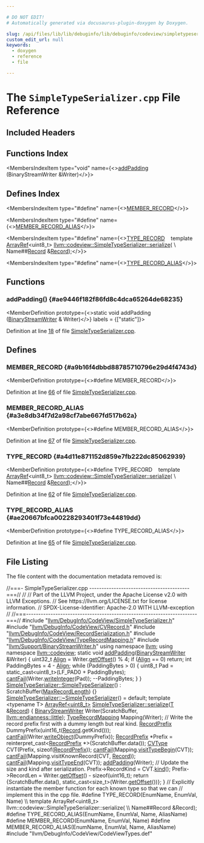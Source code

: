 ```yaml
---

# DO NOT EDIT!
# Automatically generated via docusaurus-plugin-doxygen by Doxygen.

slug: /api/files/lib/lib/debuginfo/lib/debuginfo/codeview/simpletypeserializer-cpp
custom_edit_url: null
keywords:
  - doxygen
  - reference
  - file

---
```





# The `SimpleTypeSerializer.cpp` File Reference

<DoxygenPage pluginConfig={pluginConfig}>



## Included Headers

<IncludesList>
<IncludesListItem
  filePath="llvm/DebugInfo/CodeView/SimpleTypeSerializer.h"
  permalink="/docs/api/files/include/include/llvm/include/llvm/debuginfo/include/llvm/debuginfo/codeview/simpletypeserializer-h"
  isLocal="true" />
<IncludesListItem
  filePath="llvm/DebugInfo/CodeView/CVRecord.h"
  permalink="/docs/api/files/include/include/llvm/include/llvm/debuginfo/include/llvm/debuginfo/codeview/cvrecord-h"
  isLocal="true" />
<IncludesListItem
  filePath="llvm/DebugInfo/CodeView/RecordSerialization.h"
  permalink="/docs/api/files/include/include/llvm/include/llvm/debuginfo/include/llvm/debuginfo/codeview/recordserialization-h"
  isLocal="true" />
<IncludesListItem
  filePath="llvm/DebugInfo/CodeView/TypeRecordMapping.h"
  permalink="/docs/api/files/include/include/llvm/include/llvm/debuginfo/include/llvm/debuginfo/codeview/typerecordmapping-h"
  isLocal="true" />
<IncludesListItem
  filePath="llvm/Support/BinaryStreamWriter.h"
  permalink="/docs/api/files/include/include/llvm/include/llvm/support/binarystreamwriter-h"
  isLocal="true" />
<IncludesListItem
  filePath="llvm/DebugInfo/CodeView/CodeViewTypes.def"
  permalink=""
  isLocal="true" />
</IncludesList>

## Functions Index

<MembersIndex>

<MembersIndexItem
  type="void"
  name={<><a href="#ae9446f182f86fd8c4dca65264de68235">addPadding</a> (BinaryStreamWriter &amp;Writer)</>}>
</MembersIndexItem>

</MembersIndex>

## Defines Index

<MembersIndex>

<MembersIndexItem
  type="#define"
  name={<><a href="#a9b16f4dbbd88785710796e29d4f4743d">MEMBER&#95;RECORD</a></>}>
</MembersIndexItem>

<MembersIndexItem
  type="#define"
  name={<><a href="#a3e8db34f7d2a98cf7abe667fd517b62a">MEMBER&#95;RECORD&#95;ALIAS</a></>}>
</MembersIndexItem>

<MembersIndexItem
  type="#define"
  name={<><a href="#a4d11e871152d859e7fb222dc85062939">TYPE&#95;RECORD</a>&nbsp;&nbsp;&nbsp;  template <a href="/docs/api/classes/llvm/arrayref">ArrayRef</a>&lt;uint8&#95;t&gt; <a href="/docs/api/classes/llvm/codeview/simpletypeserializer/#ae10015a36f68325417d06aa9ab5bce62">llvm::codeview::SimpleTypeSerializer::serialize</a>(  \\
      Name##<a href="/docs/api/classes/llvm/record">Record</a> &amp;<a href="/docs/api/classes/llvm/record">Record</a>);</>}>
</MembersIndexItem>

<MembersIndexItem
  type="#define"
  name={<><a href="#ae20667bfca00228293401f73e44819dd">TYPE&#95;RECORD&#95;ALIAS</a></>}>
</MembersIndexItem>

</MembersIndex>


<SectionDefinition>

## Functions

### addPadding() {#ae9446f182f86fd8c4dca65264de68235}

<MemberDefinition
  prototype={<>static void addPadding (<a href="/docs/api/classes/llvm/binarystreamwriter">BinaryStreamWriter</a> &amp; Writer)</>}
  labels = {["static"]}>

Definition at line <a href="#l00018">18</a> of file <a href="/docs/api/files/lib/lib/debuginfo/lib/debuginfo/codeview/simpletypeserializer-cpp">SimpleTypeSerializer.cpp</a>.
</MemberDefinition>

</SectionDefinition>

<SectionDefinition>

## Defines

### MEMBER&#95;RECORD {#a9b16f4dbbd88785710796e29d4f4743d}

<MemberDefinition
  prototype={<>#define MEMBER&#95;RECORD</>}>

Definition at line <a href="#l00066">66</a> of file <a href="/docs/api/files/lib/lib/debuginfo/lib/debuginfo/codeview/simpletypeserializer-cpp">SimpleTypeSerializer.cpp</a>.
</MemberDefinition>

### MEMBER&#95;RECORD&#95;ALIAS {#a3e8db34f7d2a98cf7abe667fd517b62a}

<MemberDefinition
  prototype={<>#define MEMBER&#95;RECORD&#95;ALIAS</>}>

Definition at line <a href="#l00067">67</a> of file <a href="/docs/api/files/lib/lib/debuginfo/lib/debuginfo/codeview/simpletypeserializer-cpp">SimpleTypeSerializer.cpp</a>.
</MemberDefinition>

### TYPE&#95;RECORD {#a4d11e871152d859e7fb222dc85062939}

<MemberDefinition
  prototype={<>#define TYPE&#95;RECORD&nbsp;&nbsp;&nbsp;  template <a href="/docs/api/classes/llvm/arrayref">ArrayRef</a>&lt;uint8&#95;t&gt; <a href="/docs/api/classes/llvm/codeview/simpletypeserializer/#ae10015a36f68325417d06aa9ab5bce62">llvm::codeview::SimpleTypeSerializer::serialize</a>(  \\
      Name##<a href="/docs/api/classes/llvm/record">Record</a> &amp;<a href="/docs/api/classes/llvm/record">Record</a>);</>}>

Definition at line <a href="#l00062">62</a> of file <a href="/docs/api/files/lib/lib/debuginfo/lib/debuginfo/codeview/simpletypeserializer-cpp">SimpleTypeSerializer.cpp</a>.
</MemberDefinition>

### TYPE&#95;RECORD&#95;ALIAS {#ae20667bfca00228293401f73e44819dd}

<MemberDefinition
  prototype={<>#define TYPE&#95;RECORD&#95;ALIAS</>}>

Definition at line <a href="#l00065">65</a> of file <a href="/docs/api/files/lib/lib/debuginfo/lib/debuginfo/codeview/simpletypeserializer-cpp">SimpleTypeSerializer.cpp</a>.
</MemberDefinition>

</SectionDefinition>

## File Listing

The file content with the documentation metadata removed is:

<ProgramListing>

<Link id="l00001" /><CodeLine lineNumber="1"><Highlight kind="comment">//===- SimpleTypeSerializer.cpp -----------------------------------------===//</Highlight><Highlight kind="normal"></Highlight></CodeLine>
<Link id="l00002" /><CodeLine lineNumber="2"><Highlight kind="normal"></Highlight><Highlight kind="comment">//</Highlight><Highlight kind="normal"></Highlight></CodeLine>
<Link id="l00003" /><CodeLine lineNumber="3"><Highlight kind="normal"></Highlight><Highlight kind="comment">// Part of the LLVM Project, under the Apache License v2.0 with LLVM Exceptions.</Highlight><Highlight kind="normal"></Highlight></CodeLine>
<Link id="l00004" /><CodeLine lineNumber="4"><Highlight kind="normal"></Highlight><Highlight kind="comment">// See https://llvm.org/LICENSE.txt for license information.</Highlight><Highlight kind="normal"></Highlight></CodeLine>
<Link id="l00005" /><CodeLine lineNumber="5"><Highlight kind="normal"></Highlight><Highlight kind="comment">// SPDX-License-Identifier: Apache-2.0 WITH LLVM-exception</Highlight><Highlight kind="normal"></Highlight></CodeLine>
<Link id="l00006" /><CodeLine lineNumber="6"><Highlight kind="normal"></Highlight><Highlight kind="comment">//</Highlight><Highlight kind="normal"></Highlight></CodeLine>
<Link id="l00007" /><CodeLine lineNumber="7"><Highlight kind="normal"></Highlight><Highlight kind="comment">//===----------------------------------------------------------------------===//</Highlight><Highlight kind="normal"></Highlight></CodeLine>
<Link id="l00008" /><CodeLine lineNumber="8"><Highlight kind="normal"></Highlight></CodeLine>
<Link id="l00009" /><CodeLine lineNumber="9"><Highlight kind="normal"></Highlight><Highlight kind="preprocessor">#include &quot;<a href="/docs/api/files/include/include/llvm/include/llvm/debuginfo/include/llvm/debuginfo/codeview/simpletypeserializer-h">llvm/DebugInfo/CodeView/SimpleTypeSerializer.h</a>&quot;</Highlight><Highlight kind="normal"></Highlight></CodeLine>
<Link id="l00010" /><CodeLine lineNumber="10"><Highlight kind="normal"></Highlight><Highlight kind="preprocessor">#include &quot;<a href="/docs/api/files/include/include/llvm/include/llvm/debuginfo/include/llvm/debuginfo/codeview/cvrecord-h">llvm/DebugInfo/CodeView/CVRecord.h</a>&quot;</Highlight><Highlight kind="normal"></Highlight></CodeLine>
<Link id="l00011" /><CodeLine lineNumber="11"><Highlight kind="normal"></Highlight><Highlight kind="preprocessor">#include &quot;<a href="/docs/api/files/include/include/llvm/include/llvm/debuginfo/include/llvm/debuginfo/codeview/recordserialization-h">llvm/DebugInfo/CodeView/RecordSerialization.h</a>&quot;</Highlight><Highlight kind="normal"></Highlight></CodeLine>
<Link id="l00012" /><CodeLine lineNumber="12"><Highlight kind="normal"></Highlight><Highlight kind="preprocessor">#include &quot;<a href="/docs/api/files/include/include/llvm/include/llvm/debuginfo/include/llvm/debuginfo/codeview/typerecordmapping-h">llvm/DebugInfo/CodeView/TypeRecordMapping.h</a>&quot;</Highlight><Highlight kind="normal"></Highlight></CodeLine>
<Link id="l00013" /><CodeLine lineNumber="13"><Highlight kind="normal"></Highlight><Highlight kind="preprocessor">#include &quot;<a href="/docs/api/files/include/include/llvm/include/llvm/support/binarystreamwriter-h">llvm/Support/BinaryStreamWriter.h</a>&quot;</Highlight><Highlight kind="normal"></Highlight></CodeLine>
<Link id="l00014" /><CodeLine lineNumber="14"><Highlight kind="normal"></Highlight></CodeLine>
<Link id="l00015" /><CodeLine lineNumber="15"><Highlight kind="normal"></Highlight><Highlight kind="keyword">using namespace </Highlight><Highlight kind="normal"><a href="/docs/api/namespaces/llvm">llvm</a>;</Highlight></CodeLine>
<Link id="l00016" /><CodeLine lineNumber="16"><Highlight kind="normal"></Highlight><Highlight kind="keyword">using namespace </Highlight><Highlight kind="normal"><a href="/docs/api/namespaces/llvm/codeview">llvm::codeview</a>;</Highlight></CodeLine>
<Link id="l00017" /><CodeLine lineNumber="17"><Highlight kind="normal"></Highlight></CodeLine>
<Link id="l00018" /><CodeLine lineNumber="18" lineLink="#ae9446f182f86fd8c4dca65264de68235"><Highlight kind="normal"></Highlight><Highlight kind="keyword">static</Highlight><Highlight kind="normal"> </Highlight><Highlight kind="keywordtype">void</Highlight><Highlight kind="normal"> <a href="#ae9446f182f86fd8c4dca65264de68235">addPadding</a>(<a href="/docs/api/classes/llvm/binarystreamwriter">BinaryStreamWriter</a> &amp;Writer) &#123;</Highlight></CodeLine>
<Link id="l00019" /><CodeLine lineNumber="19"><Highlight kind="normal">  uint32&#95;t <a href="/docs/api/structs/llvm/align">Align</a> = Writer.<a href="/docs/api/classes/llvm/binarystreamwriter/#a2d1fbfecba0a643a1db961c9f9313b6e">getOffset</a>() % 4;</Highlight></CodeLine>
<Link id="l00020" /><CodeLine lineNumber="20"><Highlight kind="normal">  </Highlight><Highlight kind="keywordflow">if</Highlight><Highlight kind="normal"> (<a href="/docs/api/structs/llvm/align">Align</a> == 0)</Highlight></CodeLine>
<Link id="l00021" /><CodeLine lineNumber="21"><Highlight kind="normal">    </Highlight><Highlight kind="keywordflow">return</Highlight><Highlight kind="normal">;</Highlight></CodeLine>
<Link id="l00022" /><CodeLine lineNumber="22"><Highlight kind="normal"></Highlight></CodeLine>
<Link id="l00023" /><CodeLine lineNumber="23"><Highlight kind="normal">  </Highlight><Highlight kind="keywordtype">int</Highlight><Highlight kind="normal"> PaddingBytes = 4 - <a href="/docs/api/structs/llvm/align">Align</a>;</Highlight></CodeLine>
<Link id="l00024" /><CodeLine lineNumber="24"><Highlight kind="normal">  </Highlight><Highlight kind="keywordflow">while</Highlight><Highlight kind="normal"> (PaddingBytes &gt; 0) &#123;</Highlight></CodeLine>
<Link id="l00025" /><CodeLine lineNumber="25"><Highlight kind="normal">    uint8&#95;t Pad = </Highlight><Highlight kind="keyword">static&#95;cast&lt;</Highlight><Highlight kind="normal">uint8&#95;t</Highlight><Highlight kind="keyword">&gt;</Highlight><Highlight kind="normal">(LF&#95;PAD0 + PaddingBytes);</Highlight></CodeLine>
<Link id="l00026" /><CodeLine lineNumber="26"><Highlight kind="normal">    <a href="/docs/api/namespaces/llvm/#aa1e1474f15df639f0d874b21f15666f7">cantFail</a>(Writer.<a href="/docs/api/classes/llvm/binarystreamwriter/#a344647bc1c4a4b53334296eba145d408">writeInteger</a>(Pad));</Highlight></CodeLine>
<Link id="l00027" /><CodeLine lineNumber="27"><Highlight kind="normal">    --PaddingBytes;</Highlight></CodeLine>
<Link id="l00028" /><CodeLine lineNumber="28"><Highlight kind="normal">  &#125;</Highlight></CodeLine>
<Link id="l00029" /><CodeLine lineNumber="29"><Highlight kind="normal">&#125;</Highlight></CodeLine>
<Link id="l00030" /><CodeLine lineNumber="30"><Highlight kind="normal"></Highlight></CodeLine>
<Link id="l00031" /><CodeLine lineNumber="31" lineLink="/docs/api/classes/llvm/codeview/simpletypeserializer/#a2a2560fcddb78d5680bcfb0d8db4f07b"><Highlight kind="normal"><a href="/docs/api/classes/llvm/codeview/simpletypeserializer/#a2a2560fcddb78d5680bcfb0d8db4f07b">SimpleTypeSerializer::SimpleTypeSerializer</a>() : ScratchBuffer(<a href="/docs/api/namespaces/llvm/codeview/#a77953260dd85922d9583bf426f89787aa30d8ae376cd42fd999ac8713cf85be2e">MaxRecordLength</a>) &#123;&#125;</Highlight></CodeLine>
<Link id="l00032" /><CodeLine lineNumber="32"><Highlight kind="normal"></Highlight></CodeLine>
<Link id="l00033" /><CodeLine lineNumber="33"><Highlight kind="normal"><a href="/docs/api/classes/llvm/codeview/simpletypeserializer/#aa2eb8a7c88cddd0d4413d6405969d44b">SimpleTypeSerializer::~SimpleTypeSerializer</a>() = </Highlight><Highlight kind="keywordflow">default</Highlight><Highlight kind="normal">;</Highlight></CodeLine>
<Link id="l00034" /><CodeLine lineNumber="34"><Highlight kind="normal"></Highlight></CodeLine>
<Link id="l00035" /><CodeLine lineNumber="35"><Highlight kind="normal"></Highlight><Highlight kind="keyword">template</Highlight><Highlight kind="normal"> &lt;</Highlight><Highlight kind="keyword">typename</Highlight><Highlight kind="normal"> T&gt;</Highlight></CodeLine>
<Link id="l00036" /><CodeLine lineNumber="36" lineLink="/docs/api/classes/llvm/codeview/simpletypeserializer/#ae10015a36f68325417d06aa9ab5bce62"><Highlight kind="normal"><a href="/docs/api/classes/llvm/arrayref">ArrayRef&lt;uint8&#95;t&gt;</a> <a href="/docs/api/classes/llvm/codeview/simpletypeserializer/#ae10015a36f68325417d06aa9ab5bce62">SimpleTypeSerializer::serialize</a>(<a href="/docs/api/files/lib/lib/target/lib/target/mips/mips16isellowering-cpp/#a0acb682b8260ab1c60b918599864e2e5">T</a> &amp;<a href="/docs/api/classes/llvm/record">Record</a>) &#123;</Highlight></CodeLine>
<Link id="l00037" /><CodeLine lineNumber="37"><Highlight kind="normal">  <a href="/docs/api/classes/llvm/binarystreamwriter">BinaryStreamWriter</a> Writer(ScratchBuffer, <a href="/docs/api/namespaces/llvm/#ae1e26e57357947b25e392fd18ab000dbaaae6635e044ac56046b2893a529b5114">llvm::endianness::little</a>);</Highlight></CodeLine>
<Link id="l00038" /><CodeLine lineNumber="38"><Highlight kind="normal">  <a href="/docs/api/classes/llvm/codeview/typerecordmapping">TypeRecordMapping</a> Mapping(Writer);</Highlight></CodeLine>
<Link id="l00039" /><CodeLine lineNumber="39"><Highlight kind="normal"></Highlight></CodeLine>
<Link id="l00040" /><CodeLine lineNumber="40"><Highlight kind="normal">  </Highlight><Highlight kind="comment">// Write the record prefix first with a dummy length but real kind.</Highlight><Highlight kind="normal"></Highlight></CodeLine>
<Link id="l00041" /><CodeLine lineNumber="41"><Highlight kind="normal">  <a href="/docs/api/structs/llvm/codeview/recordprefix">RecordPrefix</a> DummyPrefix(uint16&#95;t(<a href="/docs/api/classes/llvm/record">Record</a>.getKind()));</Highlight></CodeLine>
<Link id="l00042" /><CodeLine lineNumber="42"><Highlight kind="normal">  <a href="/docs/api/namespaces/llvm/#aa1e1474f15df639f0d874b21f15666f7">cantFail</a>(Writer.<a href="/docs/api/classes/llvm/binarystreamwriter/#ae73ad246f9f1adc35f0ce49fc089b52a">writeObject</a>(DummyPrefix));</Highlight></CodeLine>
<Link id="l00043" /><CodeLine lineNumber="43"><Highlight kind="normal"></Highlight></CodeLine>
<Link id="l00044" /><CodeLine lineNumber="44"><Highlight kind="normal">  <a href="/docs/api/structs/llvm/codeview/recordprefix">RecordPrefix</a> &#42;Prefix = </Highlight><Highlight kind="keyword">reinterpret&#95;cast&lt;</Highlight><Highlight kind="normal"><a href="/docs/api/structs/llvm/codeview/recordprefix">RecordPrefix</a> &#42;</Highlight><Highlight kind="keyword">&gt;</Highlight><Highlight kind="normal">(ScratchBuffer.data());</Highlight></CodeLine>
<Link id="l00045" /><CodeLine lineNumber="45"><Highlight kind="normal">  <a href="/docs/api/namespaces/llvm/codeview/#a238eda31f74c0f0f3224f71b50b7d165">CVType</a> CVT(Prefix, </Highlight><Highlight kind="keyword">sizeof</Highlight><Highlight kind="normal">(<a href="/docs/api/structs/llvm/codeview/recordprefix">RecordPrefix</a>));</Highlight></CodeLine>
<Link id="l00046" /><CodeLine lineNumber="46"><Highlight kind="normal"></Highlight></CodeLine>
<Link id="l00047" /><CodeLine lineNumber="47"><Highlight kind="normal">  <a href="/docs/api/namespaces/llvm/#aa1e1474f15df639f0d874b21f15666f7">cantFail</a>(Mapping.<a href="/docs/api/classes/llvm/codeview/typerecordmapping/#a0b455766e2cade6732d4d6680e4512e4">visitTypeBegin</a>(CVT));</Highlight></CodeLine>
<Link id="l00048" /><CodeLine lineNumber="48"><Highlight kind="normal">  <a href="/docs/api/namespaces/llvm/#aa1e1474f15df639f0d874b21f15666f7">cantFail</a>(Mapping.visitKnownRecord(CVT, <a href="/docs/api/classes/llvm/record">Record</a>));</Highlight></CodeLine>
<Link id="l00049" /><CodeLine lineNumber="49"><Highlight kind="normal">  <a href="/docs/api/namespaces/llvm/#aa1e1474f15df639f0d874b21f15666f7">cantFail</a>(Mapping.<a href="/docs/api/classes/llvm/codeview/typerecordmapping/#ab16fc3b46e5820e7fa3fbcdc28fbe95c">visitTypeEnd</a>(CVT));</Highlight></CodeLine>
<Link id="l00050" /><CodeLine lineNumber="50"><Highlight kind="normal"></Highlight></CodeLine>
<Link id="l00051" /><CodeLine lineNumber="51"><Highlight kind="normal">  <a href="/docs/api/files/lib/lib/debuginfo/lib/debuginfo/codeview/continuationrecordbuilder-cpp/#ae9446f182f86fd8c4dca65264de68235">addPadding</a>(Writer);</Highlight></CodeLine>
<Link id="l00052" /><CodeLine lineNumber="52"><Highlight kind="normal"></Highlight></CodeLine>
<Link id="l00053" /><CodeLine lineNumber="53"><Highlight kind="normal">  </Highlight><Highlight kind="comment">// Update the size and kind after serialization.</Highlight><Highlight kind="normal"></Highlight></CodeLine>
<Link id="l00054" /><CodeLine lineNumber="54"><Highlight kind="normal">  Prefix-&gt;RecordKind = CVT.<a href="/docs/api/classes/llvm/codeview/cvrecord/#aaeef9f2a2d0dc09ec00ec9b38242c706">kind</a>();</Highlight></CodeLine>
<Link id="l00055" /><CodeLine lineNumber="55"><Highlight kind="normal">  Prefix-&gt;RecordLen = Writer.<a href="/docs/api/classes/llvm/binarystreamwriter/#a2d1fbfecba0a643a1db961c9f9313b6e">getOffset</a>() - </Highlight><Highlight kind="keyword">sizeof</Highlight><Highlight kind="normal">(uint16&#95;t);</Highlight></CodeLine>
<Link id="l00056" /><CodeLine lineNumber="56"><Highlight kind="normal"></Highlight></CodeLine>
<Link id="l00057" /><CodeLine lineNumber="57"><Highlight kind="normal">  </Highlight><Highlight kind="keywordflow">return</Highlight><Highlight kind="normal"> &#123;ScratchBuffer.data(), </Highlight><Highlight kind="keyword">static&#95;cast&lt;</Highlight><Highlight kind="keywordtype">size&#95;t</Highlight><Highlight kind="keyword">&gt;</Highlight><Highlight kind="normal">(Writer.<a href="/docs/api/classes/llvm/binarystreamwriter/#a2d1fbfecba0a643a1db961c9f9313b6e">getOffset</a>())&#125;;</Highlight></CodeLine>
<Link id="l00058" /><CodeLine lineNumber="58"><Highlight kind="normal">&#125;</Highlight></CodeLine>
<Link id="l00059" /><CodeLine lineNumber="59"><Highlight kind="normal"></Highlight></CodeLine>
<Link id="l00060" /><CodeLine lineNumber="60"><Highlight kind="normal"></Highlight><Highlight kind="comment">// Explicitly instantiate the member function for each known type so that we can</Highlight><Highlight kind="normal"></Highlight></CodeLine>
<Link id="l00061" /><CodeLine lineNumber="61"><Highlight kind="normal"></Highlight><Highlight kind="comment">// implement this in the cpp file.</Highlight><Highlight kind="normal"></Highlight></CodeLine>
<Link id="l00062" /><CodeLine lineNumber="62" lineLink="#a4d11e871152d859e7fb222dc85062939"><Highlight kind="normal"></Highlight><Highlight kind="preprocessor">#define TYPE&#95;RECORD(EnumName, EnumVal, Name)                                   \\</Highlight></CodeLine>
<Link id="l00063" /><CodeLine lineNumber="63"><Highlight kind="preprocessor">  template ArrayRef&lt;uint8&#95;t&gt; llvm::codeview::SimpleTypeSerializer::serialize(  \\</Highlight></CodeLine>
<Link id="l00064" /><CodeLine lineNumber="64"><Highlight kind="preprocessor">      Name##Record &amp;Record);</Highlight><Highlight kind="normal"></Highlight></CodeLine>
<Link id="l00065" /><CodeLine lineNumber="65" lineLink="#ae20667bfca00228293401f73e44819dd"><Highlight kind="normal"></Highlight><Highlight kind="preprocessor">#define TYPE&#95;RECORD&#95;ALIAS(EnumName, EnumVal, Name, AliasName)</Highlight><Highlight kind="normal"></Highlight></CodeLine>
<Link id="l00066" /><CodeLine lineNumber="66" lineLink="#a9b16f4dbbd88785710796e29d4f4743d"><Highlight kind="normal"></Highlight><Highlight kind="preprocessor">#define MEMBER&#95;RECORD(EnumName, EnumVal, Name)</Highlight><Highlight kind="normal"></Highlight></CodeLine>
<Link id="l00067" /><CodeLine lineNumber="67" lineLink="#a3e8db34f7d2a98cf7abe667fd517b62a"><Highlight kind="normal"></Highlight><Highlight kind="preprocessor">#define MEMBER&#95;RECORD&#95;ALIAS(EnumName, EnumVal, Name, AliasName)</Highlight><Highlight kind="normal"></Highlight></CodeLine>
<Link id="l00068" /><CodeLine lineNumber="68"><Highlight kind="normal"></Highlight><Highlight kind="preprocessor">#include &quot;llvm/DebugInfo/CodeView/CodeViewTypes.def&quot;</Highlight><Highlight kind="normal"></Highlight></CodeLine>

</ProgramListing>


</DoxygenPage>
